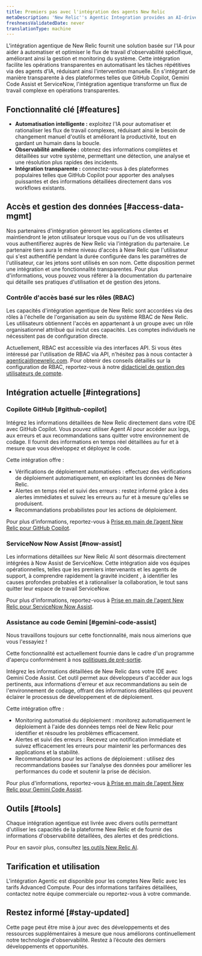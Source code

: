 ```yaml
---
title: Premiers pas avec l'intégration des agents New Relic
metaDescription: 'New Relic''s Agentic Integration provides an AI-driven solution to automate and optimize observability workflows, enhancing system management and monitoring.'
freshnessValidatedDate: never
translationType: machine
---
```


L&apos;intégration agentique de New Relic fournit une solution basée sur l&apos;IA pour aider à automatiser et optimiser le flux de travail d&apos;observabilité spécifique, améliorant ainsi la gestion et monitoring du système. Cette intégration facilite les opérations transparentes en automatisant les tâches répétitives via des agents d&apos;IA, réduisant ainsi l&apos;intervention manuelle. En s&apos;intégrant de manière transparente à des plateformes telles que GitHub Copilot, Gemini Code Assist et ServiceNow, l&apos;intégration agentique transforme un flux de travail complexe en opérations transparentes.

## Fonctionnalité clé [#features]

* **Automatisation intelligente :** exploitez l&apos;IA pour automatiser et rationaliser les flux de travail complexes, réduisant ainsi le besoin de changement manuel d&apos;outils et améliorant la productivité, tout en gardant un humain dans la boucle.
* **Observabilité améliorée :** obtenez des informations complètes et détaillées sur votre système, permettant une détection, une analyse et une résolution plus rapides des incidents.
* **Intégration transparente :** connectez-vous à des plateformes populaires telles que GitHub Copilot pour apporter des analyses puissantes et des informations détaillées directement dans vos workflows existants.

## Accès et gestion des données [#access-data-mgmt]

Nos partenaires d&apos;intégration géreront les applications clientes et maintiendront le jeton utilisateur lorsque vous ou l&apos;un de vos utilisateurs vous authentifierez auprès de New Relic via l&apos;intégration du partenaire. Le partenaire tiers aura le même niveau d&apos;accès à New Relic que l&apos;utilisateur qui s&apos;est authentifié pendant la durée configurée dans les paramètres de l&apos;utilisateur, car les jetons sont utilisés en son nom. Cette disposition permet une intégration et une fonctionnalité transparentes. Pour plus d&apos;informations, vous pouvez vous référer à la documentation du partenaire qui détaille ses pratiques d&apos;utilisation et de gestion des jetons.

### Contrôle d&apos;accès basé sur les rôles (RBAC)

Les capacités d&apos;intégration agentique de New Relic sont accordées via des rôles à l&apos;échelle de l&apos;organisation au sein du système RBAC de New Relic. Les utilisateurs obtiennent l&apos;accès en appartenant à un groupe avec un rôle organisationnel attribué qui inclut ces capacités. Les comptes individuels ne nécessitent pas de configuration directe.

Actuellement, RBAC est accessible via des interfaces API. Si vous êtes intéressé par l&apos;utilisation de RBAC via API, n&apos;hésitez pas à nous contacter à [agenticai@newrelic.com](mailto:agenticai@newrelic.com). Pour obtenir des conseils détaillés sur la configuration de RBAC, reportez-vous à notre [didacticiel de gestion des utilisateurs de compte](/docs/accounts/accounts-billing/new-relic-one-user-management/account-user-mgmt-tutorial).

## Intégration actuelle [#integrations]

### Copilote GitHub [#github-copilot]

Intégrez les informations détaillées de New Relic directement dans votre IDE avec GitHub Copilot. Vous pouvez utiliser Agent AI pour accéder aux logs, aux erreurs et aux recommandations sans quitter votre environnement de codage. Il fournit des informations en temps réel détaillées au fur et à mesure que vous développez et déployez le code.

Cette intégration offre :

* Vérifications de déploiement automatisées : effectuez des vérifications de déploiement automatiquement, en exploitant les données de New Relic.
* Alertes en temps réel et suivi des erreurs : restez informé grâce à des alertes immédiates et suivez les erreurs au fur et à mesure qu&apos;elles se produisent.
* Recommandations probabilistes pour les actions de déploiement.

Pour plus d’informations, reportez-vous à [Prise en main de l’agent New Relic pour GitHub Copilot](/docs/agentic-ai/agentic-integration/github-copilot-integration).

### ServiceNow Now Assist [#now-assist]

Les informations détaillées sur New Relic AI sont désormais directement intégrées à Now Assist de ServiceNow. Cette intégration aide vos équipes opérationnelles, telles que les premiers intervenants et les agents de support, à comprendre rapidement la gravité incident , à identifier les causes profondes probables et à rationaliser la collaboration, le tout sans quitter leur espace de travail ServiceNow.

Pour plus d&apos;informations, reportez-vous à [Prise en main de l&apos;agent New Relic pour ServiceNow Now Assist](/docs/agentic-ai/agentic-integration/servicenow-integration).

### Assistance au code Gemini [#gemini-code-assist]

<Callout title="Aperçu">
  Nous travaillons toujours sur cette fonctionnalité, mais nous aimerions que vous l&apos;essayiez !

  Cette fonctionnalité est actuellement fournie dans le cadre d&apos;un programme d&apos;aperçu conformément à nos [politiques de pré-sortie](/docs/licenses/license-information/referenced-policies/new-relic-pre-release-policy).
</Callout>

Intégrez les informations détaillées de New Relic dans votre IDE avec Gemini Code Assist. Cet outil permet aux développeurs d&apos;accéder aux logs pertinents, aux informations d&apos;erreur et aux recommandations au sein de l&apos;environnement de codage, offrant des informations détaillées qui peuvent éclairer le processus de développement et de déploiement.

Cette intégration offre :

* Monitoring automatisé du déploiement : monitorez automatiquement le déploiement à l&apos;aide des données temps réel de New Relic pour identifier et résoudre les problèmes efficacement.
* Alertes et suivi des erreurs : Recevez une notification immédiate et suivez efficacement les erreurs pour maintenir les performances des applications et la stabilité.
* Recommandations pour les actions de déploiement : utilisez des recommandations basées sur l’analyse des données pour améliorer les performances du code et soutenir la prise de décision.

Pour plus d&apos;informations, reportez-vous [à Prise en main de l&apos;agent New Relic pour Gemini Code Assist](/docs/agentic-ai/agentic-integration/gemini-integration).

## Outils [#tools]

Chaque intégration agentique est livrée avec divers outils permettant d&apos;utiliser les capacités de la plateforme New Relic et de fournir des informations d&apos;observabilité détaillées, des alertes et des prédictions.

Pour en savoir plus, consultez [les outils New Relic AI](/docs/agentic-ai/tools).

## Tarification et utilisation

L&apos;intégration Agentic est disponible pour les comptes New Relic avec les tarifs Advanced Compute. Pour des informations tarifaires détaillées, contactez notre équipe commerciale ou reportez-vous à votre commande.

## Restez informé [#stay-updated]

Cette page peut être mise à jour avec des développements et des ressources supplémentaires à mesure que nous améliorons continuellement notre technologie d&apos;observabilité. Restez à l’écoute des derniers développements et opportunités.